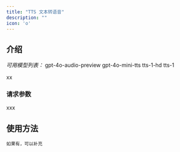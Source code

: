 ```yaml
---
title: "TTS 文本转语音"
description: ""
icon: 'o'
---
```


## 介绍


*可用模型列表：*
gpt-4o-audio-preview
gpt-4o-mini-tts
tts-1-hd
tts-1

<Tip>
xx
</Tip>


### 请求参数

<ParamField body=" " type=" " required>
  xxx
</ParamField>

## 使用方法

<CodeGroup>

```shell Curl
如果有，可以补充
```

```py Python

```

</CodeGroup>